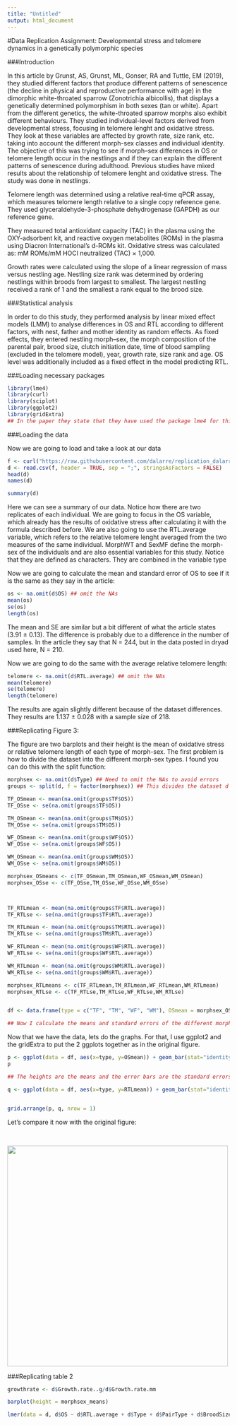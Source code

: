 ```yaml
---
title: "Untitled"
output: html_document
---
```


#Data Replication Assignment: Developmental stress and telomere dynamics in a genetically polymorphic species

###Introduction

In this article by Grunst, AS, Grunst, ML, Gonser, RA and Tuttle, EM (2019), they studied different factors that produce different patterns of senescence (the decline in physical and reproductive performance with age) in the dimorphic white-throated sparrow (Zonotrichia albicollis), that displays a genetically determined polymorphism in both sexes (tan or white). Apart from the different genetics, the white-throated sparrow morphs also exhibit different behaviours. 
They studied individual-level factors derived from developmental stress, focusing in telomere lenght and oxidative stress. They look at these variables are affected by growth rate, size rank, etc. taking into account the different morph-sex classes and individual identity. The objective of this was trying to see if morph–sex differences in OS or telomere length occur in the nestlings and if they can explain the different patterns of senescence during adulthood. Previous studies have mixed results about the relationship of telomere lenght and oxidative stress. The study was done in nestlings.


Telomere length was determined using a relative real-time qPCR assay, which measures telomere length relative to a single copy reference gene. They used glyceraldehyde-3-phosphate dehydrogenase (GAPDH) as our reference gene.

They measured total antioxidant capacity (TAC) in the plasma using the OXY-adsorbent kit, and reactive oxygen metabolites (ROMs) in the plasma using Diacron International’s d-ROMs kit. Oxidative stress was calculated as: mM ROMs/mM HOCl neutralized (TAC) × 1,000.


Growth rates were calculated using the slope of a linear regression of mass versus nestling age. 
Nestling size rank was determined by ordering nestlings within broods from largest to smallest. The largest nestling received a rank of 1 and the smallest a rank equal to the brood size.


###Statistical analysis

In order to do this study, they performed analysis by linear mixed effect models (LMM) to analyse differences in OS and RTL according to different factors, with nest, father and mother identity as random effects. As fixed effects, they entered nestling morph–sex, the morph composition of the parental pair, brood size, clutch initiation date, time of blood sampling (excluded in the telomere model), year, growth rate, size rank and age. OS level was additionally included as a fixed effect in the model predicting RTL.



###Loading necessary packages

```r

library(lme4)
library(curl)
library(sciplot)
library(ggplot2)
library(gridExtra)
## In the paper they state that they have used the package lme4 for this analysis.

```


###Loading the data

Now we are going to load and take a look at our data

```r

f <- curl("https://raw.githubusercontent.com/dalarre/replication_dalarre/main/telomere_data_1_pruebas.csv")
d <- read.csv(f, header = TRUE, sep = ";", stringsAsFactors = FALSE)
head(d)
names(d)


```


```r
summary(d) 

```
Here we can see a summary of our data. Notice how there are two replicates of each individual. 
We are going to focus in the OS variable, which already has the results of oxidative stress after calculating it with the formula described before. We are also going to use the RTL.average variable, which refers to the relative telomere lenght averaged from the two measures of the same individual. MorphWT and SexMF define the morph-sex of the individuals and are also essential variables for this study. Notice that they are defined as characters. They are combined in the variable type

Now we are going to calculate the mean and standard error of OS to see if it is the same as they say in the article:

```r
os <- na.omit(d$OS) ## omit the NAs
mean(os)
se(os)
length(os)
```
The mean and SE are similar but a bit different of what the article states (3.91 ± 0.13). The difference is probably due to a difference in the number of samples. In the article they say that N = 244, but in the data posted in dryad used here, N = 210.

Now we are going to do the same with the average relative telomere length:

```r

telomere <- na.omit(d$RTL.average) ## omit the NAs
mean(telomere)
se(telomere)
length(telomere)
```
The results are again slightly different because of the dataset differences. They results are 1.137 ± 0.028 with a sample size of 218.



###Replicating Figure 3:

The figure are two barplots and their height is the mean of oxidative stress or relative telomere length of each type of morph-sex. The first problem is how to divide the dataset into the different morph-sex types. I found you can do this with the split function:

```r
morphsex <- na.omit(d$Type) ## Need to omit the NAs to avoid errors
groups <- split(d, f = factor(morphsex)) ## This divides the dataset d into groups defined by the different categories in the type variable.

```

```r
TF_OSmean <- mean(na.omit(groups$TF$OS))
TF_OSse <- se(na.omit(groups$TF$OS))

TM_OSmean <- mean(na.omit(groups$TM$OS))
TM_OSse <- se(na.omit(groups$TM$OS))

WF_OSmean <- mean(na.omit(groups$WF$OS))
WF_OSse <- se(na.omit(groups$WF$OS))

WM_OSmean <- mean(na.omit(groups$WM$OS))
WM_OSse <- se(na.omit(groups$WM$OS))

morphsex_OSmeans <- c(TF_OSmean,TM_OSmean,WF_OSmean,WM_OSmean)
morphsex_OSse <- c(TF_OSse,TM_OSse,WF_OSse,WM_OSse)



TF_RTLmean <- mean(na.omit(groups$TF$RTL.average))
TF_RTLse <- se(na.omit(groups$TF$RTL.average))

TM_RTLmean <- mean(na.omit(groups$TM$RTL.average))
TM_RTLse <- se(na.omit(groups$TM$RTL.average))

WF_RTLmean <- mean(na.omit(groups$WF$RTL.average))
WF_RTLse <- se(na.omit(groups$WF$RTL.average))

WM_RTLmean <- mean(na.omit(groups$WM$RTL.average))
WM_RTLse <- se(na.omit(groups$WM$RTL.average))

morphsex_RTLmeans <- c(TF_RTLmean,TM_RTLmean,WF_RTLmean,WM_RTLmean)
morphsex_RTLse <- c(TF_RTLse,TM_RTLse,WF_RTLse,WM_RTLse)


df <- data.frame(type = c("TF", "TM", "WF", "WM"), OSmean = morphsex_OSmeans, OSse = morphsex_OSse, RTLmean = morphsex_RTLmeans, RTLse = morphsex_RTLse)

## Now I calculate the means and standard errors of the different morph-sex types for the variables we are going to represent in the barplot and create a dataframe to manipulate them easily.

```
Now that we have the data, lets do the graphs. For that, I use ggplot2 and the gridExtra to put the 2 ggplots together as in the original figure.

```r
p <- ggplot(data = df, aes(x=type, y=OSmean)) + geom_bar(stat="identity", width = 0.3) + geom_errorbar(aes(x=type, ymin = morphsex_OSmeans-morphsex_OSse, ymax = morphsex_OSmeans+morphsex_OSse), width = 0.05 ) + xlab("Morph/sex") + ylab("Oxidative stress") + annotate("text", x = 0.65, y = 4.25, label = "(a)", size = 6) + theme_bw()
p

## The heights are the means and the error bars are the standard errors as it is described in the figure

q <- ggplot(data = df, aes(x=type, y=RTLmean)) + geom_bar(stat="identity", width = 0.3) + geom_errorbar(aes(x=type, ymin = morphsex_RTLmeans-morphsex_RTLse, ymax = morphsex_RTLmeans+morphsex_RTLse), width = 0.05 ) + xlab("Morph/sex") + ylab("Relative telomere length") + annotate("text", x = 0.65, y = 1.3, label = "(b)", size = 6) + ylim(0, 1.3) + theme_bw()


grid.arrange(p, q, nrow = 1)

```
Let's compare it now with the original figure:

</br>

<img src="figure3.png" width="500px"/>


###Replicating table 2

```r

growthrate <- d$Growth.rate..g/d$Growth.rate.mm


```

```r

barplot(height = morphsex_means)

lmer(data = d, d$OS ~ d$RTL.average + d$Type + d$PairType + d$BroodSize + d$Year + d$NestlingAge + d$Size.Rank + growthrate + (1|d$FatherBand) + (1|d$MotherBand))

```




